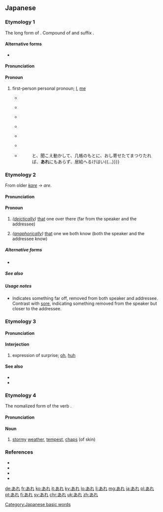 ==Japanese==

===Etymology 1===
The long form of {{m|ja|我|tr=a}}. Compound of {{m|ja|我|tr=a}} and suffix {{m|ja|れ|tr=re}}.

====Alternative forms====
* {{l|ja|吾}}

====Pronunciation====
{{ja-pron|acc=h}}

====Pronoun====
{{ja-pos|pronoun}}

# {{ja-def|我}} {{lb|ja|archaic}} first-person personal pronoun; [[I]], [[me]]
#* {{RQ:Man'yōshū|5|808}}
#*: {{lang|ja|多都乃麻乎 '''阿礼'''波毛等米牟 阿遠尓与志 奈良乃美夜古迩 許牟比等乃多仁}}
#* {{RQ:Man'yōshū|14|3361}}
#*: {{lang|ja|安思我良能 乎弖毛許乃母尓 佐須和奈乃 可奈流麻之豆美 許呂'''安礼'''比毛等久}}
#* {{RQ:Man'yōshū|15|3585}}
#*: {{lang|ja|和伎母故我 之多尓毛伎余等 於久理多流 許呂母能比毛乎 '''安礼'''等可米也母}}
#* {{RQ:Man'yōshū|17|3932}}
#*: {{lang|ja|須麻比等乃 海辺都祢佐良受 夜久之保能 可良吉恋乎母 '''安礼'''波須流香物}}
#* {{RQ:Man'yōshū|18|4058}}
#*: {{lang|ja|多知婆奈能 登乎能多知婆奈 夜都代尓母 '''安礼'''波和須礼自 許乃多知婆奈乎}}
#* {{RQ:Man'yōshū|20|4298}}
#*: {{lang|ja|霜上尓 安良礼多婆之里 伊夜麻之尓 '''安礼'''波麻為許牟 年緒奈我久 <sub>古今未詳</sub>}}
#* {{RQ:Genji Monogatari|Yume no Ukihashi}}
#*: {{lang|ja|{{...}}と、聞こえ動かして、几帳のもとに、おし寄せたてまつりたれば、'''あれ'''にもあらず、居給へるけはい{{...}}}}

===Etymology 2===
From older ''[[かれ|kare]]'' → ''are''.

====Pronunciation====
{{ja-pron|acc=h}}

====Pronoun====
{{ja-pos|pronoun}}

# {{ja-def|彼れ}} ''([[deictically]])'' [[that]] one over there (far from the speaker and the addressee)
# {{ja-def|彼れ}} ''([[anaphorically]])'' [[that]] one we both know (both the speaker and the addressee know)

=====Alternative forms=====
* {{l|ja|彼}}

=====See also=====
{{Japanese demonstratives}}

=====Usage notes=====
* Indicates something far off, removed from both speaker and addressee. Contrast with [[それ|sore]], indicating something removed from the speaker but closer to the addressee.

===Etymology 3===

====Pronunciation====
{{ja-pron|acc=h|acc2=a}}

====Interjection====
{{ja-pos|interjection}}
# expression of surprise; [[oh]], [[huh]]

====See also====
* {{ja-r|あらま}}
* {{ja-r|あらら}}

===Etymology 4===
The nomalized form of the verb {{m|ja|荒れる|tr=are-}}.

====Pronunciation====
{{ja-pron|acc=h}}

====Noun====
{{ja-noun}}

# {{ja-def|荒れ}} [[stormy]] [[weather]], [[tempest]], [[chaps]] (of skin)
[[Category:Japanese basic words]]

===References===
* {{R:Man'yōshū 1}}
* {{R:Man'yōshū 3}}
* {{R:Man'yōshū 4}}
* {{cite-book
|last=Yamagishi
|first=Tokuhei
|title=Koten Bungaku Taikei 14: [[w:Genji Monogatari|Genji Monogatari]] 5
|publisher=[[w:Iwanami Shoten Publishing|Iwanami Shoten]]
|date=1963
|origyear=circa 1001-1014
|location=Tōkyō
|language=Japanese
|isbn=4-0006-0018-4
}}

[[de:あれ]]
[[fr:あれ]]
[[ko:あれ]]
[[it:あれ]]
[[ky:あれ]]
[[lo:あれ]]
[[li:あれ]]
[[mg:あれ]]
[[ja:あれ]]
[[pl:あれ]]
[[pt:あれ]]
[[fi:あれ]]
[[sv:あれ]]
[[chr:あれ]]
[[uk:あれ]]
[[zh:あれ]]